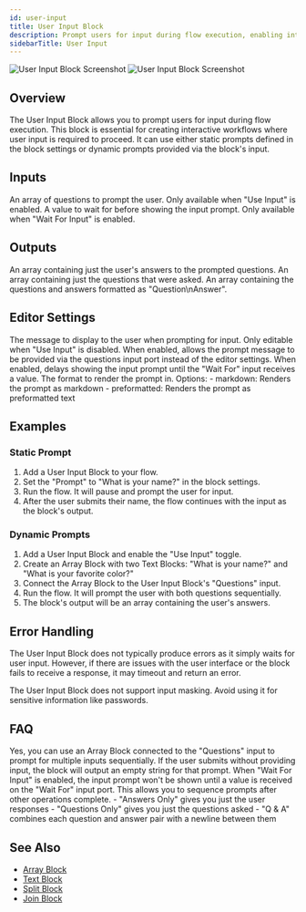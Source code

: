 ```yaml
---
id: user-input
title: User Input Block
description: Prompt users for input during flow execution, enabling interactive workflows
sidebarTitle: User Input
---
```



<Frame>
  <img src="/block-reference/assets/user_input_light.png" alt="User Input Block Screenshot" className="block dark:hidden" />
  <img src="/block-reference/assets/user_input_dark.png" alt="User Input Block Screenshot" className="hidden dark:block" />
</Frame>

## Overview
The User Input Block allows you to prompt users for input during flow execution. This block is essential for creating interactive workflows where user input is required to proceed. It can use either static prompts defined in the block settings or dynamic prompts provided via the block's input.

## Inputs

<ParamField path="questions" type="string[]" optional>
  An array of questions to prompt the user. Only available when "Use Input" is enabled.
</ParamField>

<ParamField path="wait" type="any" optional>
  A value to wait for before showing the input prompt. Only available when "Wait For Input" is enabled.
</ParamField>

## Outputs

<ResponseField name="output" type="string[]">
  An array containing just the user's answers to the prompted questions.
</ResponseField>

<ResponseField name="questions" type="string[]">
  An array containing just the questions that were asked.
</ResponseField>

<ResponseField name="questionsAndAnswers" type="string[]">
  An array containing the questions and answers formatted as "Question\nAnswer".
</ResponseField>

## Editor Settings

<ParamField path="prompt" type="string" default="This is an example question?">
  The message to display to the user when prompting for input. Only editable when "Use Input" is disabled.
</ParamField>

<ParamField path="useInput" type="boolean" default={false}>
  When enabled, allows the prompt message to be provided via the questions input port instead of the editor settings.
</ParamField>

<ParamField path="useWaitForInput" type="boolean" default={false}>
  When enabled, delays showing the input prompt until the "Wait For" input receives a value.
</ParamField>

<ParamField path="renderingFormat" type="string" default="markdown">
  The format to render the prompt in. Options:
  - markdown: Renders the prompt as markdown
  - preformatted: Renders the prompt as preformatted text
</ParamField>

## Examples

### Static Prompt

1. Add a User Input Block to your flow.
2. Set the "Prompt" to "What is your name?" in the block settings.
3. Run the flow. It will pause and prompt the user for input.
4. After the user submits their name, the flow continues with the input as the block's output.

### Dynamic Prompts

1. Add a User Input Block and enable the "Use Input" toggle.
2. Create an Array Block with two Text Blocks: "What is your name?" and "What is your favorite color?"
3. Connect the Array Block to the User Input Block's "Questions" input.
4. Run the flow. It will prompt the user with both questions sequentially.
5. The block's output will be an array containing the user's answers.

## Error Handling

The User Input Block does not typically produce errors as it simply waits for user input. However, if there are issues with the user interface or the block fails to receive a response, it may timeout and return an error.

<Warning>
  The User Input Block does not support input masking. Avoid using it for sensitive information like passwords.
</Warning>

## FAQ

<AccordionGroup>
  <Accordion title="Can I prompt for multiple inputs at once?">
    Yes, you can use an Array Block connected to the "Questions" input to prompt for multiple inputs sequentially.
  </Accordion>

  <Accordion title="What happens if the user doesn't provide input?">
    If the user submits without providing input, the block will output an empty string for that prompt.
  </Accordion>

  <Accordion title="How does the Wait For Input feature work?">
    When "Wait For Input" is enabled, the input prompt won't be shown until a value is received on the "Wait For" input port. This allows you to sequence prompts after other operations complete.
  </Accordion>

  <Accordion title="What's the difference between the output formats?">
    - "Answers Only" gives you just the user responses
    - "Questions Only" gives you just the questions asked
    - "Q & A" combines each question and answer pair with a newline between them
  </Accordion>
</AccordionGroup>

## See Also

- [Array Block](/block-reference/data/array)
- [Text Block](/block-reference/data/text)
- [Split Block](/block-reference/text/split-text)
- [Join Block](/block-reference/text/join)